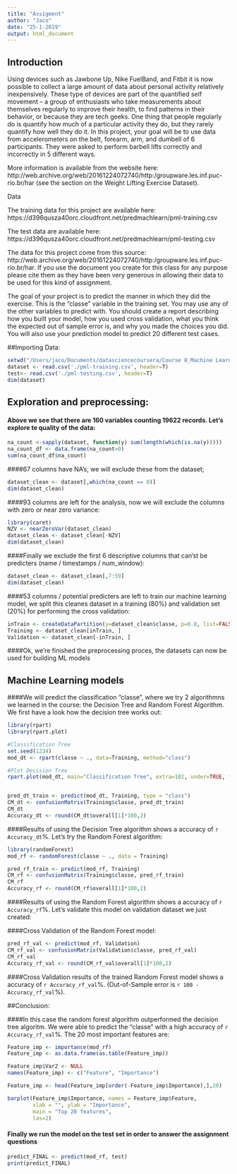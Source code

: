 ```yaml
---
title: "Assigment"
author: "Jaco"
date: "25-1-2019"
output: html_document
---
```


## Introduction

Using devices such as Jawbone Up, Nike FuelBand, and Fitbit it is now possible to collect a large amount of data about personal activity relatively inexpensively. These type of devices are part of the quantified self movement – a group of enthusiasts who take measurements about themselves regularly to improve their health, to find patterns in their behavior, or because they are tech geeks. One thing that people regularly do is quantify how much of a particular activity they do, but they rarely quantify how well they do it. In this project, your goal will be to use data from accelerometers on the belt, forearm, arm, and dumbell of 6 participants. They were asked to perform barbell lifts correctly and incorrectly in 5 different ways. 

More information is available from the website here: http://web.archive.org/web/20161224072740/http:/groupware.les.inf.puc-rio.br/har (see the section on the Weight Lifting Exercise Dataset).

Data

The training data for this project are available here: https://d396qusza40orc.cloudfront.net/predmachlearn/pml-training.csv

The test data are available here: https://d396qusza40orc.cloudfront.net/predmachlearn/pml-testing.csv

The data for this project come from this source: http://web.archive.org/web/20161224072740/http:/groupware.les.inf.puc-rio.br/har. If you use the document you create for this class for any purpose please cite them as they have been very generous in allowing their data to be used for this kind of assignment.

The goal of your project is to predict the manner in which they did the exercise. This is the "classe" variable in the training set. You may use any of the other variables to predict with. You should create a report describing how you built your model, how you used cross validation, what you think the expected out of sample error is, and why you made the choices you did. You will also use your prediction model to predict 20 different test cases.

##Importing Data:

```r
setwd("/Users/jaco/Documents/datasciencecoursera/Course 8_Machine Learning/Week 4")
dataset <- read.csv('./pml-training.csv', header=T)
test<- read.csv('./pml-testing.csv', header=T)
dim(dataset)
```

## Exploration and preprocessing:

#### Above we see that there are 160 variables counting 19622 records. Let's explore te quality of the data:
 
```r
na_count <-sapply(dataset, function(y) sum(length(which(is.na(y)))))
na_count_df <- data.frame(na_count>0)
sum(na_count_df$na_count)
```

####67 columns have NA's, we will exclude these from the dataset;

```r
dataset_clean <- dataset[,which(na_count == 0)]
dim(dataset_clean)
```

####93 columns are left for the analysis, now we will exclude the columns with zero or near zero variance: 

```r
library(caret)
NZV <- nearZeroVar(dataset_clean)
dataset_clean <- dataset_clean[-NZV]
dim(dataset_clean)
```

####Finally we exclude the first 6 descriptive columns that can'st be predicters (name / timestamps / num_window):

```r
dataset_clean <- dataset_clean[,7:59]
dim(dataset_clean)
```

####53 columns / potential predicters are left to train our machine learning model, we split this cleanes dataset in a training (80%) and validation set (20%) for performing the cross validation:

```r
inTrain <- createDataPartition(y=dataset_clean$classe, p=0.8, list=FALSE)
Training <- dataset_clean[inTrain, ]
Validation <- dataset_clean[-inTrain, ]

```

####Ok, we're finished the preprocessing proces, the datasets can now be used for building ML models

## Machine Learning models

####We will predict the classification "classe", where we try 2 algorithmns we learned in the course: the Decision Tree and Random Forest Algorithm. We first have a look how the decision tree works out:

```r
library(rpart) 
library(rpart.plot)

#Classification Tree
set.seed(1234)
mod_dt <- rpart(classe ~ ., data=Training, method="class")

#Plot Decision Tree
rpart.plot(mod_dt, main="Classification Tree", extra=102, under=TRUE, faclen=0)


pred_dt_train <- predict(mod_dt, Training, type = "class")
CM_dt <- confusionMatrix(Training$classe, pred_dt_train)
CM_dt
Accuracy_dt <- round(CM_dt$overall[1]*100,2)

```

####Results of using the Decision Tree algorithm shows a accuracy of  `r Accuracy_dt`%. Let's try the Random Forest algorithm:


``` r
library(randomForest)
mod_rf <- randomForest(classe ~ ., data = Training)

pred_rf_train <- predict(mod_rf, Training)
CM_rf <- confusionMatrix(Training$classe, pred_rf_train)
CM_rf
Accuracy_rf <- round(CM_rf$overall[1]*100,2)

```
####Results of using the Random Forest algorithm shows a accuracy of  `r Accuracy_rf`%. Let's validate this model on validation dataset we just created:

####Cross Validation of the Random Forest model:

```r
pred_rf_val <- predict(mod_rf, Validation)
CM_rf_val <- confusionMatrix(Validation$classe, pred_rf_val)
CM_rf_val
Accuracy_rf_val <- round(CM_rf_val$overall[1]*100,2)
```

####Cross Validation results of the trained Random Forest model shows a accuracy of  `r Accuracy_rf_val`%. (Out-of-Sample error is `r 100 - Accuracy_rf_val`%).

##Conclusion:

####In this case the random forest algorithm outperformed the decision tree algoritm. We were able to predict the "classe"  with a high accuracy of `r Accuracy_rf_val`%. The 20 most important features are:

```r
Feature_imp <- importance(mod_rf)
Feature_imp <- as.data.frame(as.table(Feature_imp))

Feature_imp$Var2 <- NULL
names(Feature_imp) <- c("Feature", "Importance")

Feature_imp <- head(Feature_imp[order(-Feature_imp$Importance),],20)

barplot(Feature_imp$Importance, names = Feature_imp$Feature,
        xlab = "", ylab = "Importance",
        main = "Top 20 features",
        las=2)

```


#### Finally we run the model on the test set in order to answer the assignment questions

```r
predict_FINAL <- predict(mod_rf, test)
print(predict_FINAL)
```


